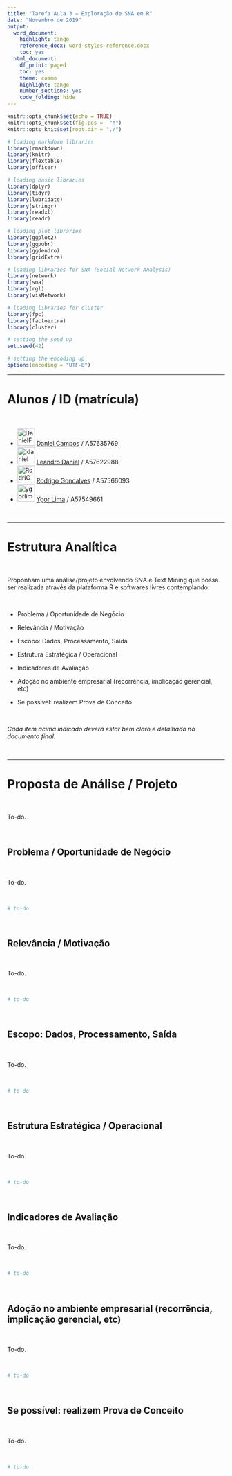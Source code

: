 ```yaml
---
title: "Tarefa Aula 3 – Exploração de SNA em R"
date: "Novembro de 2019"
output:
  word_document: 
    highlight: tango
    reference_docx: word-styles-reference.docx
    toc: yes
  html_document:
    df_print: paged
    toc: yes
    theme: cosmo
    highlight: tango
    number_sections: yes
    code_folding: hide
---
```


```r

knitr::opts_chunk$set(echo = TRUE)
knitr::opts_chunk$set(fig.pos =  "h")
knitr::opts_knit$set(root.dir = "./")

# loading markdown libraries
library(rmarkdown)
library(knitr)
library(flextable)
library(officer)

# loading basic libraries
library(dplyr)
library(tidyr)
library(lubridate)
library(stringr)
library(readxl)
library(readr)

# loading plot libraries
library(ggplot2)
library(ggpubr)
library(ggdendro)
library(gridExtra)

# loading libraries for SNA (Social Network Analysis)
library(network)
library(sna)
library(rgl)
library(visNetwork)

# loading libraries for cluster
library(fpc)
library(factoextra)
library(cluster)

# setting the seed up
set.seed(42)

# setting the encoding up
options(encoding = "UTF-8")

```

*******************************************************************************

# Alunos / ID (matrícula)

\  

- <a href="https://github.com/DanielFCampos"><img src="https://avatars2.githubusercontent.com/u/31582602?s=460&v=4" title="DanielFCampos" width="40" height="40"></a> [Daniel Campos](mailto:daniel.ferraz.campos@gmail.com) / A57635769
- <a href="https://github.com/ldaniel"><img src="https://avatars2.githubusercontent.com/u/205534?s=460&v=4" title="ldaniel" width="40" height="40"></a>  [Leandro Daniel](mailto:contato@leandrodaniel.com) / A57622988
- <a href="https://github.com/RodriGonca"><img src="https://avatars2.githubusercontent.com/u/50252438?s=460&v=4" title="RodriGonca" width="40" height="40"></a> [Rodrigo Goncalves](mailto:rodrigo.goncalves@me.com) / A57566093
- <a href="https://github.com/ygorlima1"><img src="https://avatars2.githubusercontent.com/u/52429828?s=460&v=4" title="ygorlima1" width="40" height="40"></a>  [Ygor Lima](mailto:ygor_redesocial@hotmail.com) / A57549661

\  

*******************************************************************************

# Estrutura Analítica

\  

Proponham uma análise/projeto envolvendo SNA e Text Mining que possa ser realizada através da plataforma R e softwares livres contemplando:

\  

- Problema / Oportunidade de Negócio

- Relevância / Motivação

- Escopo: Dados, Processamento, Saída

- Estrutura Estratégica / Operacional

- Indicadores de Avaliação

- Adoção no ambiente empresarial (recorrência, implicação gerencial, etc)

- Se possível: realizem Prova de Conceito

\  

*Cada item acima indicado deverá estar bem claro e detalhado no documento final.*

\  

*******************************************************************************

# Proposta de Análise / Projeto

\  

To-do.

\  

## Problema / Oportunidade de Negócio

\  

To-do.

\  

```r

# to-do

```

\  

## Relevância / Motivação

\  

To-do.

\  

```r

# to-do

```

\  

## Escopo: Dados, Processamento, Saída

\  

To-do.

\  

```r

# to-do

```

\  

## Estrutura Estratégica / Operacional

\  

To-do.

\  

```r

# to-do

```

\  

## Indicadores de Avaliação

\  

To-do.

\  

```r

# to-do

```

\  

## Adoção no ambiente empresarial (recorrência, implicação gerencial, etc)

\  

To-do.

\  

```r

# to-do

```

\  

## Se possível: realizem Prova de Conceito

\  

To-do.

\  

```r

# to-do

```

\  
